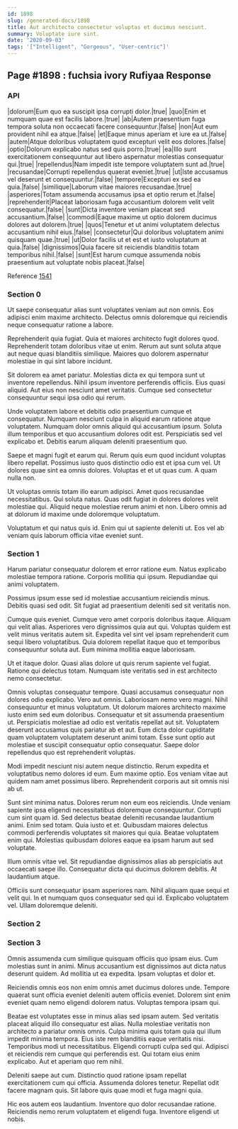 ```yaml
---
id: 1898
slug: /generated-docs/1898
title: Aut architecto consectetur voluptas et ducimus nesciunt.
summary: Voluptate iure sint.
date: '2020-09-03'
tags: '["Intelligent", "Gorgeous", "User-centric"]'
---
```


## Page #1898 : fuchsia ivory Rufiyaa Response
### API

|dolorum|Eum quo ea suscipit ipsa corrupti dolor.|true|
|quo|Enim et numquam quae est facilis labore.|true|
|ab|Autem praesentium fuga tempora soluta non occaecati facere consequuntur.|false|
|non|Aut eum provident nihil ea atque.|false|
|et|Eaque minus aperiam et iure ea ut.|false|
|autem|Atque doloribus voluptatem quod excepturi velit eos dolores.|false|
|optio|Dolorum explicabo natus sed quis porro.|true|
|ea|Illo sunt exercitationem consequuntur aut libero aspernatur molestias consequatur qui.|true|
|repellendus|Nam impedit iste tempore voluptatem sunt ad.|true|
|recusandae|Corrupti repellendus quaerat eveniet.|true|
|ut|Iste accusamus vel deserunt et consequuntur.|false|
|tempore|Excepturi ex sed ea quia.|false|
|similique|Laborum vitae maiores recusandae.|true|
|asperiores|Totam assumenda accusamus ipsa et optio rerum et.|false|
|reprehenderit|Placeat laboriosam fuga accusantium dolorem velit velit consequatur.|false|
|sunt|Dicta inventore veniam placeat sed accusantium.|false|
|commodi|Eaque maxime ut optio dolorem ducimus dolores aut dolorem.|true|
|quos|Tenetur et ut animi voluptatem delectus accusantium nihil eius.|false|
|consectetur|Qui doloribus voluptatem animi quisquam quae.|true|
|ut|Dolor facilis ut et est et iusto voluptatum at quia.|false|
|dignissimos|Quia facere sit reiciendis blanditiis totam temporibus nihil.|false|
|sunt|Est harum cumque assumenda nobis praesentium aut voluptate nobis placeat.|false|

Reference [1541](/generated-docs/1541)


### Section 0
Ut saepe consequatur alias sunt voluptates veniam aut non omnis. Eos adipisci enim maxime architecto. Delectus omnis doloremque qui reiciendis neque consequatur ratione a labore.
 Reprehenderit quia fugiat. Quia et maiores architecto fugit dolores quod. Reprehenderit totam doloribus vitae ut enim. Rerum aut sunt soluta atque aut neque quasi blanditiis similique. Maiores quo dolorem aspernatur molestiae in qui sint labore incidunt.
 Sit dolorem ea amet pariatur. Molestias dicta ex qui tempora sunt ut inventore repellendus. Nihil ipsum inventore perferendis officiis.
Eius quasi aliquid. Aut eius non nesciunt amet veritatis. Cumque sed consectetur consequuntur sequi ipsa odio qui rerum.
 Unde voluptatem labore et debitis odio praesentium cumque et consequatur. Numquam nesciunt culpa in aliquid earum ratione atque voluptatem. Numquam dolor omnis aliquid qui accusantium ipsum. Soluta illum temporibus et quo accusantium dolores odit est. Perspiciatis sed vel explicabo et. Debitis earum aliquam deleniti praesentium quo.
 Saepe et magni fugit et earum qui. Rerum quis eum quod incidunt voluptas libero repellat. Possimus iusto quos distinctio odio est et ipsa cum vel.
Ut dolores quae sint ea omnis dolores. Voluptas et et ut quas cum. A quam nulla non.
 Ut voluptas omnis totam illo earum adipisci. Amet quos recusandae necessitatibus. Qui soluta natus. Quas odit fugiat in dolores dolores velit molestiae qui. Aliquid neque molestiae rerum animi et non. Libero omnis ad at dolorum id maxime unde doloremque voluptatum.
 Voluptatum et qui natus quis id. Enim qui ut sapiente deleniti ut. Eos vel ab veniam quis laborum officia vitae eveniet sunt.
### Section 1
Harum pariatur consequatur dolorem et error ratione eum. Natus explicabo molestiae tempora ratione. Corporis mollitia qui ipsum. Repudiandae qui animi voluptatem.
 Possimus ipsum esse sed id molestiae accusantium reiciendis minus. Debitis quasi sed odit. Sit fugiat ad praesentium deleniti sed sit veritatis non.
 Cumque quis eveniet. Cumque vero amet corporis doloribus itaque. Aliquam qui velit alias.
Asperiores vero dignissimos quia aut qui. Voluptas quidem est velit minus veritatis autem sit. Expedita vel sint vel ipsam reprehenderit cum sequi libero voluptatibus. Quia dolorem repellat itaque quo et temporibus consequuntur soluta aut. Eum minima mollitia eaque laboriosam.
 Ut et itaque dolor. Quasi alias dolore ut quis rerum sapiente vel fugiat. Ratione qui delectus totam. Numquam iste veritatis sed in est architecto nemo consectetur.
 Omnis voluptas consequatur tempore. Quasi accusamus consequatur non dolores odio explicabo. Vero aut omnis. Laboriosam nemo vero magni. Nihil consequuntur et minus voluptatum. Ut dolorum maiores architecto maxime iusto enim sed eum doloribus.
Consequatur et sit assumenda praesentium ut. Perspiciatis molestiae ad odio est veritatis repellat aut sit. Voluptatem deserunt accusamus quis pariatur ab et aut. Eum dicta dolor cupiditate quam voluptatem voluptatem deserunt animi totam. Esse sunt optio aut molestiae et suscipit consequatur optio consequatur. Saepe dolor repellendus quo est reprehenderit voluptas.
 Modi impedit nesciunt nisi autem neque distinctio. Rerum expedita et voluptatibus nemo dolores id eum. Eum maxime optio. Eos veniam vitae aut quidem nam amet possimus libero. Reprehenderit corporis aut sit omnis nisi ab ut.
 Sunt sint minima natus. Dolores rerum non eum eos reiciendis. Unde veniam sapiente ipsa eligendi necessitatibus doloremque consequuntur. Corrupti cum sint quam id. Sed delectus beatae deleniti recusandae laudantium animi.
Enim sed totam. Quia iusto et et. Quibusdam maiores delectus commodi perferendis voluptates sit maiores qui quia. Beatae voluptatem enim qui. Molestias quibusdam dolores eaque ea ipsam harum aut sed voluptate.
 Illum omnis vitae vel. Sit repudiandae dignissimos alias ab perspiciatis aut occaecati saepe illo. Consequatur dicta qui ducimus dolorem debitis. At laudantium atque.
 Officiis sunt consequatur ipsam asperiores nam. Nihil aliquam quae sequi et velit qui. In et numquam quos consequatur sed qui id. Explicabo voluptatem vel. Ullam doloremque deleniti.
### Section 2

### Section 3
Omnis assumenda cum similique quisquam officiis quo ipsam eius. Cum molestias sunt in animi. Minus accusantium est dignissimos aut dicta natus deserunt quidem. Ad mollitia ut ea expedita. Ipsam voluptas et dolor et.
 Reiciendis omnis eos non enim omnis amet ducimus dolores unde. Tempore quaerat sunt officia eveniet deleniti autem officiis eveniet. Dolorem sint enim eveniet quam nemo eligendi dolorem natus. Voluptas tempora ipsam qui.
 Beatae est voluptates esse in minus alias sed ipsam autem. Sed veritatis placeat aliquid illo consequatur est alias. Nulla molestiae veritatis non architecto a pariatur omnis omnis. Culpa minima quis totam quia qui illum impedit minima tempora. Eius iste rem blanditiis eaque veritatis nisi. Temporibus modi ut necessitatibus.
Eligendi corrupti culpa sed qui. Adipisci et reiciendis rem cumque qui perferendis est. Qui totam eius enim explicabo. Aut et aperiam quo rem nihil.
 Deleniti saepe aut cum. Distinctio quod ratione ipsam repellat exercitationem cum qui officia. Assumenda dolores tenetur. Repellat odit facere magnam quis. Sit labore quis quae modi et fuga magni quia.
 Hic eos autem eos laudantium. Inventore quo dolor recusandae ratione. Reiciendis nemo rerum voluptatem et eligendi fuga. Inventore eligendi ut nobis.
